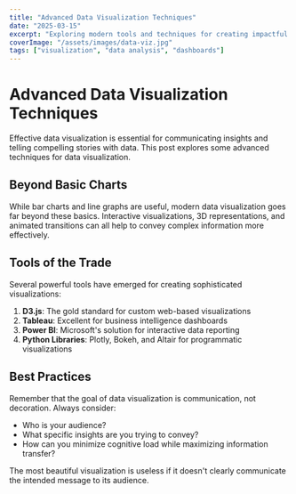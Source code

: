 ```yaml
---
title: "Advanced Data Visualization Techniques"
date: "2025-03-15"
excerpt: "Exploring modern tools and techniques for creating impactful data visualizations."
coverImage: "/assets/images/data-viz.jpg"
tags: ["visualization", "data analysis", "dashboards"]
---
```


# Advanced Data Visualization Techniques

Effective data visualization is essential for communicating insights and telling compelling stories with data. This post explores some advanced techniques for data visualization.

## Beyond Basic Charts

While bar charts and line graphs are useful, modern data visualization goes far beyond these basics. Interactive visualizations, 3D representations, and animated transitions can all help to convey complex information more effectively.

## Tools of the Trade

Several powerful tools have emerged for creating sophisticated visualizations:

1. **D3.js**: The gold standard for custom web-based visualizations
2. **Tableau**: Excellent for business intelligence dashboards
3. **Power BI**: Microsoft's solution for interactive data reporting
4. **Python Libraries**: Plotly, Bokeh, and Altair for programmatic visualizations

## Best Practices

Remember that the goal of data visualization is communication, not decoration. Always consider:

- Who is your audience?
- What specific insights are you trying to convey?
- How can you minimize cognitive load while maximizing information transfer?

The most beautiful visualization is useless if it doesn't clearly communicate the intended message to its audience.
